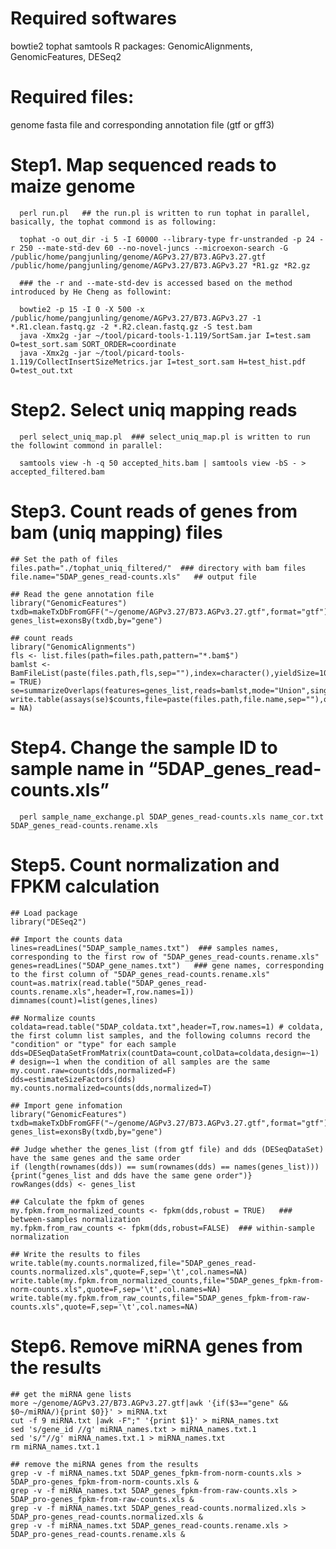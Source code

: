 # Required softwares
  bowtie2
  tophat
  samtools
  R packages: GenomicAlignments, GenomicFeatures, DESeq2 

# Required files:
  genome fasta file
  and 
  corresponding annotation file (gtf or gff3)

# Step1. Map sequenced reads to maize genome 
```
  perl run.pl   ## the run.pl is written to run tophat in parallel, basically, the tophat commond is as following:

  tophat -o out_dir -i 5 -I 60000 --library-type fr-unstranded -p 24 -r 250 --mate-std-dev 60 --no-novel-juncs --microexon-search -G /public/home/pangjunling/genome/AGPv3.27/B73.AGPv3.27.gtf /public/home/pangjunling/genome/AGPv3.27/B73.AGPv3.27 *R1.gz *R2.gz     

  ### the -r and --mate-std-dev is accessed based on the method introduced by He Cheng as followint:

  bowtie2 -p 15 -I 0 -X 500 -x /public/home/pangjunling/genome/AGPv3.27/B73.AGPv3.27 -1 *.R1.clean.fastq.gz -2 *.R2.clean.fastq.gz -S test.bam
  java -Xmx2g -jar ~/tool/picard-tools-1.119/SortSam.jar I=test.sam O=test_sort.sam SORT_ORDER=coordinate
  java -Xmx2g -jar ~/tool/picard-tools-1.119/CollectInsertSizeMetrics.jar I=test_sort.sam H=test_hist.pdf O=test_out.txt

```  

# Step2. Select uniq mapping reads
```
  perl select_uniq_map.pl  ### select_uniq_map.pl is written to run the followint commond in parallel:

  samtools view -h -q 50 accepted_hits.bam | samtools view -bS - > accepted_filtered.bam
```

# Step3. Count reads of genes from bam (uniq mapping) files 
```
## Set the path of files
files.path="./tophat_uniq_filtered/"  ### directory with bam files
file.name="5DAP_genes_read-counts.xls"   ## output file

## Read the gene annotation file 
library("GenomicFeatures")
txdb=makeTxDbFromGFF("~/genome/AGPv3.27/B73.AGPv3.27.gtf",format="gtf")
genes_list=exonsBy(txdb,by="gene")

## count reads 
library("GenomicAlignments")
fls <- list.files(path=files.path,pattern="*.bam$")
bamlst <- BamFileList(paste(files.path,fls,sep=""),index=character(),yieldSize=100000,asMates = TRUE)
se=summarizeOverlaps(features=genes_list,reads=bamlst,mode="Union",singleEnd=FALSE,ignore.strand=TRUE,fragments=TRUE)
write.table(assays(se)$counts,file=paste(files.path,file.name,sep=""),quote=F,sep='\t',col.names = NA)
```

# Step4. Change the sample ID to sample name in "5DAP_genes_read-counts.xls"
```
  perl sample_name_exchange.pl 5DAP_genes_read-counts.xls name_cor.txt 5DAP_genes_read-counts.rename.xls
```

# Step5. Count normalization and FPKM calculation
```
## Load package
library("DESeq2")

## Import the counts data 
lines=readLines("5DAP_sample_names.txt")  ### samples names, corresponding to the first row of "5DAP_genes_read-counts.rename.xls" 
genes=readLines("5DAP_gene_names.txt")   ### gene names, corresponding to the first column of "5DAP_genes_read-counts.rename.xls" 
count=as.matrix(read.table("5DAP_genes_read-counts.rename.xls",header=T,row.names=1))
dimnames(count)=list(genes,lines)

## Normalize counts
coldata=read.table("5DAP_coldata.txt",header=T,row.names=1) # coldata, the first column list samples, and the following columns record the "condition" or "type" for each sample
dds=DESeqDataSetFromMatrix(countData=count,colData=coldata,design=~1)  # design=~1 when the condition of all samples are the same
my.count.raw=counts(dds,normalized=F)
dds=estimateSizeFactors(dds)
my.counts.normalized=counts(dds,normalized=T)

## Import gene infomation
library("GenomicFeatures")
txdb=makeTxDbFromGFF("~/genome/AGPv3.27/B73.AGPv3.27.gtf",format="gtf")
genes_list=exonsBy(txdb,by="gene")

## Judge whether the genes_list (from gtf file) and dds (DESeqDataSet) have the same genes and the same order
if (length(rownames(dds)) == sum(rownames(dds) == names(genes_list))) {print("genes_list and dds have the same gene order")}
rowRanges(dds) <- genes_list

## Calculate the fpkm of genes
my.fpkm.from_normalized_counts <- fpkm(dds,robust = TRUE)   ### between-samples normalization
my.fpkm.from_raw_counts <- fpkm(dds,robust=FALSE)  ### within-sample normalization

## Write the results to files
write.table(my.counts.normalized,file="5DAP_genes_read-counts.normalized.xls",quote=F,sep='\t',col.names=NA)  
write.table(my.fpkm.from_normalized_counts,file="5DAP_genes_fpkm-from-norm-counts.xls",quote=F,sep='\t',col.names=NA)
write.table(my.fpkm.from_raw_counts,file="5DAP_genes_fpkm-from-raw-counts.xls",quote=F,sep='\t',col.names=NA)
```

# Step6. Remove miRNA genes from the results

```
## get the miRNA gene lists
more ~/genome/AGPv3.27/B73.AGPv3.27.gtf|awk '{if($3=="gene" && $0~/miRNA/){print $0}}' > miRNA.txt
cut -f 9 miRNA.txt |awk -F";" '{print $1}' > miRNA_names.txt
sed 's/gene_id //g' miRNA_names.txt > miRNA_names.txt.1
sed 's/"//g' miRNA_names.txt.1 > miRNA_names.txt
rm miRNA_names.txt.1

## remove the miRNA genes from the results
grep -v -f miRNA_names.txt 5DAP_genes_fpkm-from-norm-counts.xls > 5DAP_pro-genes_fpkm-from-norm-counts.xls &
grep -v -f miRNA_names.txt 5DAP_genes_fpkm-from-raw-counts.xls > 5DAP_pro-genes_fpkm-from-raw-counts.xls &
grep -v -f miRNA_names.txt 5DAP_genes_read-counts.normalized.xls > 5DAP_pro-genes_read-counts.normalized.xls &
grep -v -f miRNA_names.txt 5DAP_genes_read-counts.rename.xls > 5DAP_pro-genes_read-counts.rename.xls &
```

